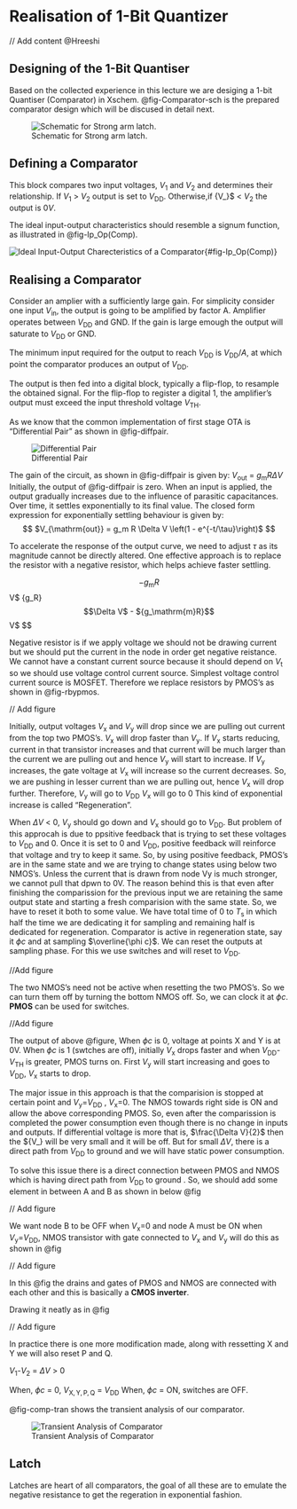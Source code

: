 # Realisation of 1-Bit Quantizer {#sec-Quantizer}
// Add content @Hreeshi

## Designing of the 1-Bit Quantiser
Based on the collected experience in this lecture we are desiging a 1-bit Quantiser (Comparator) in Xschem. 
@fig-Comparator-sch is the prepared comparator design which will be discused in detail next.

![Schematic for Strong arm latch.](/figures/Comparator.svg){#fig-Comparator-sch}

## Defining a Comparator 

This block compares two input voltages, ${V_\mathrm{1}}$ and ${V_\mathrm{2}}$ and determines their relationship. If ${V_\mathrm{1}}$ > ${V_\mathrm{2}}$ output is set to ${V_\mathrm{DD}}$. Otherwise,if {V_\mathrm{1}}$ < ${V_\mathrm{2}}$ the output is 0${V_\mathrm{}}$.

The ideal input-output characteristics should resemble a signum function, as illustrated in @fig-Ip_Op(Comp).

![Ideal Input-Output Charecteristics of a Comparator](/figures/_fig_Ip_Op(Comp).svg){#fig-Ip_Op(Comp)}

## Realising a Comparator

Consider an amplier with a sufficiently large gain. For simplicity consider one input ${V_\mathrm{in}}$, the output is going to be amplified by factor A. Amplifier operates between ${V_\mathrm{DD}}$ and GND. If the gain is large emough the output will saturate to ${V_\mathrm{DD}}$ or GND. 

The minimum input required for the output to reach ${V_\mathrm{DD}}$ is ${V_\mathrm{DD}}$/$A$, at which point the comparator produces an output of ${V_\mathrm{DD}}$.

The output is then fed into a digital block, typically a flip-flop, to resample the obtained signal. For the flip-flop to register a digital 1, the amplifier’s output must exceed the input threshold voltage ${V_\mathrm{TH}}$. 

As we know that the common implementation of first stage OTA is "Differential Pair" as shown in @fig-diffpair.

![Differential Pair](/figures/_fig_Diff_Pair.svg){#fig-diffpair}

The gain of the circuit, as shown in @fig-diffpair is given by:
${V_\mathrm{out}}$ = ${g_\mathrm{m}R}$$\Delta V$
Initially, the output of @fig-diffpair is zero. When an input is applied, the output gradually increases due to the influence of parasitic capacitances. Over time, it settles exponentially to its final value.
The closed form expression for exponentially settling behaviour is given by:
$$
$V_{\mathrm{out}} = g_m R \Delta V \left(1 - e^{-t/\tau}\right)$
$$

To accelerate the response of the output curve, we need to adjust ${\tau}$ as its magnitude cannot be directly altered. One effective approach is to replace the resistor with a negative resistor, which helps achieve faster settling.

$$
{-g_\mathrm{m}R}$$\Delta V$
{g_\mathrm{m}R}$$\Delta V$ - ${g_\mathrm{m}R}$$\Delta V$
$$

Negative resistor is if we apply voltage we should not be drawing current but we should put the current in the node in order get negative reistance. We cannot have a constant current source because it should depend on ${V_\mathrm{t}}$ so we should use voltage control current source. Simplest voltage control current source is MOSFET. Therefore we replace resistors by PMOS's as shown in @fig-rbypmos.

// Add figure

Initially, output voltages ${V_\mathrm{x}}$ and ${V_\mathrm{y}}$ will drop since we are pulling out current from the top two PMOS's. ${V_\mathrm{x}}$ will drop faster than ${V_\mathrm{y}}$. If ${V_\mathrm{x}}$ starts reducing, current in that transistor increases and that current will be much larger than the current we are pulling out and hence ${V_\mathrm{y}}$ will start to increase.
If ${V_\mathrm{y}}$ increases, the gate voltage at ${V_\mathrm{x}}$ will increase so the current decreases. So, we are pushing in lesser current than we are pulling out, hence ${V_\mathrm{x}}$ will drop further.
Therefore, ${V_\mathrm{y}}$ will go to ${V_\mathrm{DD}}$
           ${V_\mathrm{x}}$ will go to 0
This kind of exponential increase is called "Regeneration".

When $\Delta V$ < 0, ${V_\mathrm{y}}$ should go down and ${V_\mathrm{x}}$ should go to ${V_\mathrm{DD}}$. But problem of this approcah is due to ppsitive feedback that is trying to set these voltages to ${V_\mathrm{DD}}$ and 0. Once it is set to 0 and ${V_\mathrm{DD}}$, positive feedback will reinforce that voltage and try to keep it same.
So, by using positive feedback, PMOS's are in the same state and we are trying to change states using below two NMOS's. Unless the current that is drawn from node Vy is much stronger, we cannot pull that dpwn to 0V.
The reason behind this is that even after finishing the comparission for the previous input we are retaining the same output state and starting a fresh comparision with the same state. So, we have to reset it both to some value.
We have total time of 0 to ${T_\mathrm{s}}$ in which half the time we are dedicating it for sampling and remaining half is dedicated for regeneration.
Comparator is active in regeneration state, say it $\phi c$ and at sampling $\overline{\phi c}$. We can reset the outputs at sampling phase. For this we use switches and will reset to ${V_\mathrm{DD}}$.

//Add figure

The two NMOS's need not be active when resetting the two PMOS's. So we can turn them off by turning the bottom NMOS off. So, we can clock it at $\phi c$. **PMOS** can be used for switches.

//Add figure

The output of above @figure,
When $\phi c$ is 0, voltage at points X and Y is at 0V.
When $\phi c$ is 1 (swtches are off), initially ${V_\mathrm{x}}$ drops faster and when ${V_\mathrm{DD}}$-${V_\mathrm{TH}}$ is greater, PMOS turns on. First ${V_\mathrm{y}}$ will start increasing and goes to ${V_\mathrm{DD}}$, ${V_\mathrm{x}}$ starts to drop.


The major issue in this approach is that the comparision is stopped at certain point and ${V_\mathrm{y}}$=${V_\mathrm{DD}}$ , ${V_\mathrm{x}}$=0.
The NMOS towards right side is ON and allow the above corresponding PMOS. So, even after the comparission is completed the power consumption even though there is no change in inputs and outputs.
If differential voltage is more that is, $\frac{\Delta V}{2}$ then the ${V_\mathrm{2}} will be very small and it will be off.
But for small ${\Delta V}$, there is a direct path from ${V_\mathrm{DD}}$ to ground and we will have static power consumption.

To solve this issue there is a direct connection between PMOS and NMOS which is having direct path from ${V_\mathrm{DD}}$ to ground . So, we should add some element in between A and B as shown in below @fig

// Add figure

We want node B to be OFF when ${V_\mathrm{x}}$=0 and node A must be ON when ${V_\mathrm{y}}$=${V_\mathrm{DD}}$, NMOS transistor with gate connected to ${V_\mathrm{x}}$ and ${V_\mathrm{y}}$ will do this as shown in @fig 

// Add figure

In this @fig the drains and gates of PMOS and NMOS are connected with each other and this is basically a **CMOS inverter**.

Drawing it neatly as in @fig 

// Add figure

In practice there is one more modification made, along with ressetting X and Y we will also reset P and Q.

${V_\mathrm{1}}$-${V_\mathrm{2}}$ = ${\Delta V}$ > 0

When, $\phi c$ = 0, ${V_\mathrm{X,Y,P,Q}}$ = ${V_\mathrm{DD}}$
When, $\phi c$ = ON, switches are OFF.

@fig-comp-tran shows the transient analysis of our comparator.

![Transient Analysis of Comparator](figures/_fig_comp_tran.svg){#fig-comp-tran}

## Latch

Latches are heart of all comparators, the goal of all these are to emulate the negative resistance to get the regeration in exponential fashion.




